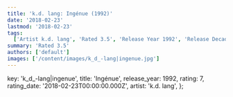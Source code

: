 ```yaml
---
title: 'k.d. lang: Ingénue (1992)'
date: '2018-02-23'
lastmod: '2018-02-23'
tags:
  ['Artist k.d. lang', 'Rated 3.5', 'Release Year 1992', 'Release Decade 1990']
summary: 'Rated 3.5'
authors: ['default']
images: ['/content/images/k_d_-lang|ingenue.jpg']
---
```


  key: 'k_d_-lang|ingenue',
  title: 'Ingénue',
  release_year: 1992,
  rating: 7,
  rating_date: '2018-02-23T00:00:00.000Z',
  artist: 'k.d. lang',
};

<MusicRating data={data} />

